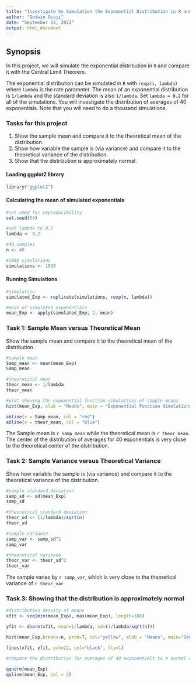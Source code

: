 ```yaml
---
title: "Investigate by Simulation the Exponential Distribution in R and Compare it with the Central Limit Theorem"
author: "Godwin Osuji"
date: "September 22, 2022"
output: html_document
---
```


## Synopsis
In this project, we will simulate the exponential distribution in `R` and compare it with the Central Limit Theorem.

The exponential distribution can be simulated in `R` with `rexp(n, lambda)` where `lambda` is the rate parameter. The mean of an exponential distribution is `1/lambda` and the standard deviation is also `1/lambda`. Set `lambda = 0.2` for all of the simulations. You will investigate the distribution of averages of 40 exponentials. Note that you will need to do a thousand simulations.

### Tasks for this project
1. Show the sample mean and compare it to the theoretical mean of the distribution.
2. Show how variable the sample is (via variance) and compare it to the theoretical variance of the distribution.
3. Show that the distribution is approximately normal.

#### Loading ggplot2 library
```r
library("ggplot2")
```

#### Calculating the mean of simulated exponentials
```r
#set seed for reproducibility
set.seed(54)

#set lambda to 0.2
lambda <- 0.2

#40 samples
n <- 40

#1000 simulations
simulations <- 1000
```

#### Running Simulations
```r
#simulation
simulated_Exp <- replicate(simulations, rexp(n, lambda))

#mean of simulated exponentials
mean_Exp <- apply(simulated_Exp, 2, mean)
```


### Task 1: Sample Mean versus Theoretical Mean
Show the sample mean and compare it to the theoretical mean of the distribution.

```r
#sample mean
Samp_mean <- mean(mean_Exp)
Samp_mean
```


```r
#theoretical mean
theor_mean <- 1/lambda
theor_mean
```


```r
#plot showing the exponential function simulations of sample means
hist(mean_Exp, xlab = "Means", main = "Exponential Function Simulations of Sample Means", col = "yellow")

abline(v = Samp_mean, col = "red")
abline(v = theor_mean, col = "blue")
```

The Sample mean is `r Samp_mean` while the theoretical mean is `r theor_mean`. The center of the distribution of averages for 40 exponentials is very close to the theoretical center of the distribution.

### Task 2: Sample Variance versus Theoretical Variance
Show how variable the sample is (via variance) and compare it to the theoretical variance of the distribution.

```r
#sample standard deviation
samp_sd <- sd(mean_Exp)
samp_sd
```


```r
#theoretical standard deviation
theor_sd <- (1/lambda)/sqrt(n)
theor_sd
```


```r
#sample variance
samp_var <- samp_sd^2
samp_var
```


```r
#theoretical variance
theor_var <- theor_sd^2
theor_var
```

The sample varies by `r samp_var`, which is very close to the theoretical variance of `r theor_var`


### Task 3: Showing that the distribution is approximately normal
```r
#distribution density of means
xfit <- seq(min(mean_Exp), max(mean_Exp), length=100)

yfit <- dnorm(xfit, mean=1/lambda, sd=(1/lambda/sqrt(n)))

hist(mean_Exp,breaks=n, prob=T, col="yellow", xlab = "Means", main="Density Distribution of Means",ylab="Density")

lines(xfit, yfit, pch=22, col="black", lty=1)
```


```r
#compare the distribution for averages of 40 exponentials to a normal distribution

qqnorm(mean_Exp)
qqline(mean_Exp, col = 2)
```















